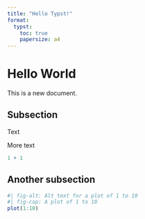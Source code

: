 ```yaml
---
title: "Hello Typst!"
format:
  typst:
    toc: true
    papersize: a4
---
```


# Hello World

This is a new document.

## Subsection

Text

More text

```r
1 + 1
```

## Another subsection

```r
#| fig-alt: Alt text for a plot of 1 to 10
#| fig-cap: A plot of 1 to 10
plot(1:10)
```
